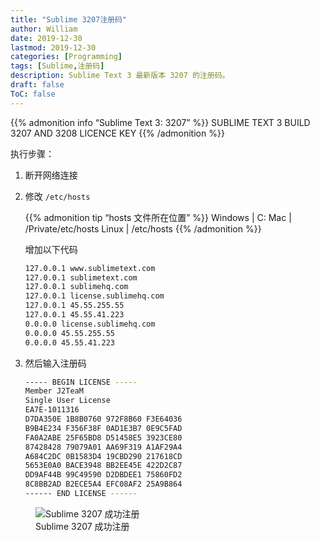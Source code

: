 ```yaml
---
title: "Sublime 3207注册码"
author: William
date: 2019-12-30
lastmod: 2019-12-30
categories: [Programming]
tags: [Sublime,注册码]
description: Sublime Text 3 最新版本 3207 的注册码。
draft: false
ToC: false
---
```


{{% admonition info "Sublime Text 3: 3207" %}}
SUBLIME TEXT 3 BUILD 3207 AND 3208 LICENCE KEY
{{% /admonition %}}


执行步骤：

1. 断开网络连接

2. 修改 `/etc/hosts`

    {{% admonition tip "hosts 文件所在位置" %}}
    Windows | C:\Windows\System32\drivers\etc\hosts
    Mac     | /Private/etc/hosts
    Linux   | /etc/hosts
    {{% /admonition %}}

    增加以下代码

    ```bash
    127.0.0.1 www.sublimetext.com
    127.0.0.1 sublimetext.com
    127.0.0.1 sublimehq.com
    127.0.0.1 license.sublimehq.com
    127.0.0.1 45.55.255.55
    127.0.0.1 45.55.41.223
    0.0.0.0 license.sublimehq.com
    0.0.0.0 45.55.255.55
    0.0.0.0 45.55.41.223
    ```

3. 然后输入注册码

    ```bash
    ----- BEGIN LICENSE -----
    Member J2TeaM
    Single User License
    EA7E-1011316
    D7DA350E 1B8B0760 972F8B60 F3E64036
    B9B4E234 F356F38F 0AD1E3B7 0E9C5FAD
    FA0A2ABE 25F65BD8 D51458E5 3923CE80
    87428428 79079A01 AA69F319 A1AF29A4
    A684C2DC 0B1583D4 19CBD290 217618CD
    5653E0A0 BACE3948 BB2EE45E 422D2C87
    DD9AF44B 99C49590 D2DBDEE1 75860FD2
    8C8BB2AD B2ECE5A4 EFC08AF2 25A9B864
    ------ END LICENSE ------​
    ```


![Sublime 3207 成功注册](/images/sublime3207.png)
